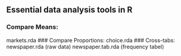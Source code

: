 ## Essential data analysis tools in R

### Compare Means:
markets.rda
### Compare Proportions:
choice.rda
### Cross-tabs:
newspaper.rda (raw data)
newspaper.tab.rda (frequency tabel)